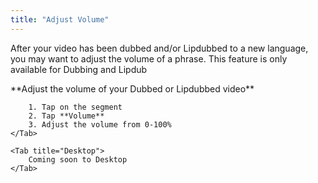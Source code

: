 ```yaml
---
title: "Adjust Volume"
---
```


After your video has been dubbed and/or Lipdubbed to a new language, you may want to adjust the volume of a phrase.
<Note>
    This feature is only available for Dubbing and Lipdub
</Note>

<Tabs>
    <Tab title="iOS">
        **Adjust the volume of your Dubbed or Lipdubbed video**

        1. Tap on the segment
        2. Tap **Volume**
        3. Adjust the volume from 0-100%
    </Tab>

    <Tab title="Desktop">
        Coming soon to Desktop
    </Tab>
</Tabs>
